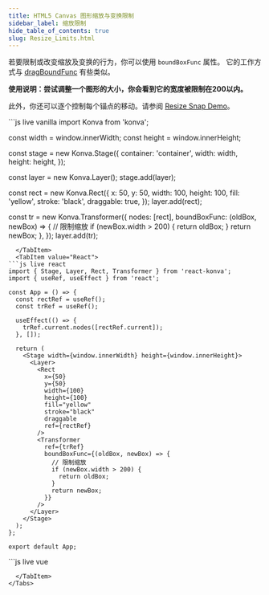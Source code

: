 ---
title: HTML5 Canvas 图形缩放与变换限制
sidebar_label: 缩放限制
hide_table_of_contents: true
slug: Resize_Limits.html
---

若要限制或改变缩放及变换的行为，你可以使用 `boundBoxFunc` 属性。
它的工作方式与 [dragBoundFunc](/docs/drag_and_drop/Simple_Drag_Bounds.html) 有些类似。

**使用说明：尝试调整一个图形的大小，你会看到它的宽度被限制在200以内。**

此外，你还可以逐个控制每个锚点的移动。请参阅 [Resize Snap Demo](https://konvajs.org/docs/select_and_transform/Resize_Snaps.html)。


<Tabs>
  <TabItem value="Vanilla" default>
```js live vanilla
import Konva from 'konva';

const width = window.innerWidth;
const height = window.innerHeight;

const stage = new Konva.Stage({
  container: 'container',
  width: width,
  height: height,
});

const layer = new Konva.Layer();
stage.add(layer);

const rect = new Konva.Rect({
  x: 50,
  y: 50,
  width: 100,
  height: 100,
  fill: 'yellow',
  stroke: 'black',
  draggable: true,
});
layer.add(rect);

const tr = new Konva.Transformer({
  nodes: [rect],
  boundBoxFunc: (oldBox, newBox) => {
    // 限制缩放
    if (newBox.width > 200) {
      return oldBox;
    }
    return newBox;
  },
});
layer.add(tr);

````
  </TabItem>
  <TabItem value="React">
```js live react
import { Stage, Layer, Rect, Transformer } from 'react-konva';
import { useRef, useEffect } from 'react';

const App = () => {
  const rectRef = useRef();
  const trRef = useRef();

  useEffect(() => {
    trRef.current.nodes([rectRef.current]);
  }, []);

  return (
    <Stage width={window.innerWidth} height={window.innerHeight}>
      <Layer>
        <Rect
          x={50}
          y={50}
          width={100}
          height={100}
          fill="yellow"
          stroke="black"
          draggable
          ref={rectRef}
        />
        <Transformer
          ref={trRef}
          boundBoxFunc={(oldBox, newBox) => {
            // 限制缩放
            if (newBox.width > 200) {
              return oldBox;
            }
            return newBox;
          }}
        />
      </Layer>
    </Stage>
  );
};

export default App;
````

  </TabItem>
  <TabItem value="Vue">
```js live vue
<template>
  <v-stage :config="stageSize">
    <v-layer>
      <v-rect
        :config="rectConfig"
        ref="rectRef"
      />
      <v-transformer
        :config="transformerConfig"
        ref="transformerRef"
      />
    </v-layer>
  </v-stage>
</template>

<script setup>
import { ref, onMounted } from 'vue';

const stageSize = {
  width: window.innerWidth,
  height: window.innerHeight
};

const rectConfig = {
  x: 50,
  y: 50,
  width: 100,
  height: 100,
  fill: 'yellow',
  stroke: 'black',
  draggable: true
};

const transformerConfig = {
  boundBoxFunc: (oldBox, newBox) => {
    // 限制缩放
    if (newBox.width > 200) {
      return oldBox;
    }
    return newBox;
  }
};

const rectRef = ref(null);
const transformerRef = ref(null);

onMounted(() => {
  transformerRef.value.getNode().nodes([rectRef.value.getNode()]);
});
</script>

```
  </TabItem>
</Tabs>
```